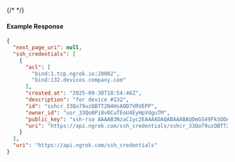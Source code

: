 {/* <!-- Code generated for API Clients. DO NOT EDIT. --> */}

#### Example Response
```json
{
  "next_page_uri": null,
  "ssh_credentials": [
    {
      "acl": [
        "bind:1.tcp.ngrok.io:20002",
        "bind:132.devices.company.com"
      ],
      "created_at": "2025-09-30T18:54:46Z",
      "description": "for device #132",
      "id": "sshcr_33Qo79uzQBTT2N4HsAOD7VRVEPP",
      "owner_id": "usr_33Qo0Pi8v8CuTEoU4EyHpVdguTM",
      "public_key": "ssh-rsa AAAAB3NzaC1yc2EAAAADAQABAAABAQDmGS49FkSODAcKhn3+/47DW2zEn19BZvzRQ8RZjL3v6hCIX2qXfsFK35EGxNI0wV23H4xXC2gVRPHKU71YnCb50tad3yMBTM6+2yfGsEDasEH/anmBLclChKvuGiT547RskZlpbAbdq3GvbzmY+R/2EBRMOiObpc8XmSzKAd05j28kqN0+rZO65SWId0MXdvJdSCSAnuRqBNd/aXKlu8hBPDcgwbT2lMkuR+ApoBS2FLRBOiQyt2Ol0T7Uuf7lTLlazpGB3uTw5zFYUNXkuuI6cAP8QYuY1Bne/hNrG8t3Aw9a1yc2C4Fz1hJ/4OMRxTQ8SUQf+Rmxs8DryMlMFJ8r device132@example.com",
      "uri": "https://api.ngrok.com/ssh_credentials/sshcr_33Qo79uzQBTT2N4HsAOD7VRVEPP"
    }
  ],
  "uri": "https://api.ngrok.com/ssh_credentials"
}

```